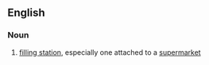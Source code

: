 ==English==
{{wikipedia}}
===Noun===
{{en-noun|sg=[[petrol]] [[filling]] [[station]]}}

#{{British}} [[filling station]], especially one attached to a [[supermarket]]